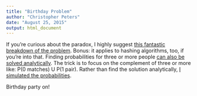 ```yaml
---
title: "Birthday Problem"
author: "Christopher Peters"
date: "August 25, 2015"
output: html_document
---
```


If you're curious about the paradox, I highly suggest [this fantastic breakdown of the problem](http://www.solipsys.co.uk/new/TheBirthdayParadox.html?7511303). Bonus: it applies to hashing algorithms, too, if you're into that. Finding probabilities for three or more people [can also be solved analytically](http://mathforum.org/library/drmath/view/56650.html). The trick is to focus on the complement of three or more like: P(0 matches) U P(1 pair). Rather than find the solution analytically, [I simulated the probabilities](https://github.com/statwonk/birthday-problem/blob/master/simulator.R).

Birthday party on!
